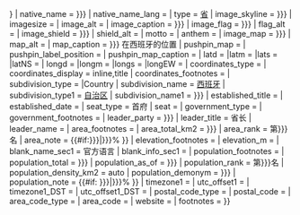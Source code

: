 {{Infobox settlement
| name                    = {{{name<includeonly>|{{{full-name|}}}</includeonly>}}}
| native_name             = {{{native_name<includeonly>|{{{native-name|}}}</includeonly>}}}
| native_name_lang        = <!-- ISO 639-2 code e.g. "es" for Spanish -->
| type                    = [[西班牙省份|省]] 
| image_skyline           = {{{image_skyline<includeonly>|{{{image|}}}</includeonly>}}}
| imagesize               = 
| image_alt               = {{{image_alt<includeonly>|</includeonly>}}}
| image_caption           = {{{image_caption<includeonly>|{{{caption|}}}</includeonly>}}}
| image_flag              = {{{image_flag<includeonly>|{{{flag|}}}</includeonly>}}}
| flag_alt                = 
| image_shield            = {{{image_shield<includeonly>|{{{coat-of-arms|}}}</includeonly>}}}
| shield_alt              = 
| motto                   = {{{motto<includeonly>|</includeonly>}}}
| anthem                  = {{{anthem<includeonly>|</includeonly>}}}
| image_map               = {{{image_map<includeonly>|{{{map|}}}</includeonly>}}}
| map_alt                 = 
| map_caption             = {{{name<includeonly>|{{{full-name|}}}</includeonly>}}} 在西班牙的位置
| pushpin_map             = 
| pushpin_label_position  = 
| pushpin_map_caption     = 
| latd  = {{{latd|}}}|latm  = {{{latm|}}}|lats  = {{{lats|}}}|latNS  = {{{latNS|}}}
| longd = {{{longd|}}}|longm = {{{longm|}}}|longs = {{{longs|}}}|longEW = {{{longEW|}}} 
| coordinates_type        = {{{coordinates_type|region:ES_type:adm2nd}}}
| coordinates_display     = inline,title
| coordinates_footnotes   = 
| subdivision_type        = |Country
| subdivision_name        = [[西班牙]]
| subdivision_type1       = [[西班牙行政区划|自治区]]
| subdivision_name1       = {{{autonomous_community<includeonly>|{{{autonomous-community|}}}</includeonly>}}}
| established_title       = 
| established_date        = 
| seat_type               = 首府
| seat                    = {{{capital<includeonly>|</includeonly>}}}
| government_type         = {{{government<includeonly>|</includeonly>}}} 
| government_footnotes    = 
| leader_party            = {{{president_party<includeonly>|{{{president-party|}}}</includeonly>}}}
| leader_title            = 省长
| leader_name             = {{{president<includeonly>|</includeonly>}}}
| area_footnotes          = 
| area_total_km2          = {{{area_total_km2|{{{area|<noinclude>1</noinclude>}}}}}}
| area_rank               = 第{{{area_rank<includeonly>|{{{area-rank|}}}</includeonly>}}}名
| area_note               = {{#if:{{{area_percent|{{{area-percent<includeonly>|</includeonly>}}}}}}|{{{area-percent|西班牙的{{{area_percent}}}}}}% }}
| elevation_footnotes     = {{{elevation_footnotes|}}}
| elevation_m             = {{{elevation_m|<noinclude>0</noinclude>}}}
| blank_name_sec1         = 官方语言
| blank_info_sec1         = {{{language<includeonly>|</includeonly>}}}
| population_footnotes    = 
| population_total        = {{{population_total|{{{pop|<noinclude>0</noinclude>}}}}}}
| population_as_of        = {{{population_as_of<includeonly>|{{{pop-date|}}}</includeonly>}}}
| population_rank         = 第{{{population_rank<includeonly>|{{{pop-rank|}}}</includeonly>}}}名
| population_density_km2  = auto
| population_demonym      = {{{population_demonym<includeonly>|{{{demonym|}}}</includeonly>}}}
| population_note         = {{#if:{{{population_percent|{{{pop-percent<includeonly>|</includeonly>}}} }}}|{{{pop-percent|西班牙的{{{population_percent}}}}}}% }}
| timezone1               = 
| utc_offset1             = 
| timezone1_DST           = 
| utc_offset1_DST         = 
| postal_code_type        = 
| postal_code             = 
| area_code_type          = 
| area_code               = 
| website                 = {{{website<includeonly>|</includeonly>}}}
| footnotes               = 
}}
